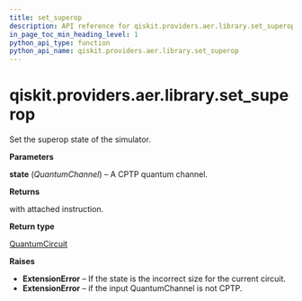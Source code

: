 ```yaml
---
title: set_superop
description: API reference for qiskit.providers.aer.library.set_superop
in_page_toc_min_heading_level: 1
python_api_type: function
python_api_name: qiskit.providers.aer.library.set_superop
---
```


# qiskit.providers.aer.library.set\_superop

<Function id="qiskit.providers.aer.library.set_superop" name="set_superop" isDedicatedPage={true} github="https://github.com/qiskit/qiskit-aer/tree/stable/0.10/qiskit/providers/aer/library/set_instructions/set_superop.py" signature="set_superop(self, state)">
  Set the superop state of the simulator.

  **Parameters**

  **state** (*QuantumChannel*) – A CPTP quantum channel.

  **Returns**

  with attached instruction.

  **Return type**

  [QuantumCircuit](qiskit.circuit.QuantumCircuit "qiskit.circuit.QuantumCircuit")

  **Raises**

  *   **ExtensionError** – If the state is the incorrect size for the current circuit.
  *   **ExtensionError** – if the input QuantumChannel is not CPTP.
</Function>


